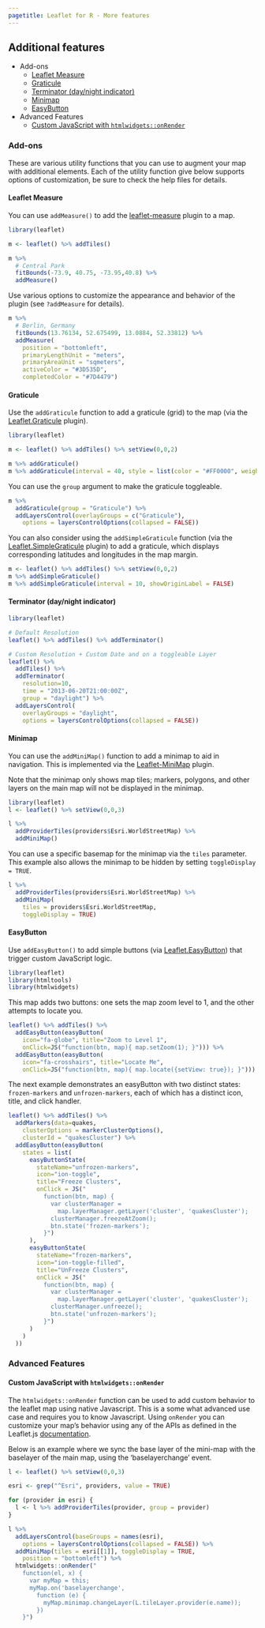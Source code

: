 ```yaml
---
pagetitle: Leaflet for R - More features
---
```


## Additional features

- Add-ons
    - [Leaflet Measure](#leaflet-measure)
    - [Graticule](#graticule)
    - [Terminator (day/night indicator)](#terminator-daynight-indicator)
    - [Minimap](#minimap)
    - [EasyButton](#easybutton)
- Advanced Features
    - [Custom JavaScript with `htmlwidgets::onRender`](#custom-javascript-with-htmlwidgetonrender)

### Add-ons

These are various utility functions that you can use to augment your map with additional elements. Each of the utility function give below supports options of customization, be sure to check the help files for details.

#### Leaflet Measure

You can use `addMeasure()` to add the [leaflet-measure](https://github.com/ljagis/leaflet-measure) plugin to a map.

```r
library(leaflet)

m <- leaflet() %>% addTiles()

m %>%
  # Central Park
  fitBounds(-73.9, 40.75, -73.95,40.8) %>%
  addMeasure()
```

Use various options to customize the appearance and behavior of the plugin (see `?addMeasure` for details).

```r
m %>%
  # Berlin, Germany
  fitBounds(13.76134, 52.675499, 13.0884, 52.33812) %>%
  addMeasure(
    position = "bottomleft",
    primaryLengthUnit = "meters",
    primaryAreaUnit = "sqmeters",
    activeColor = "#3D535D",
    completedColor = "#7D4479")
```

#### Graticule

Use the `addGraticule` function to add a graticule (grid) to the map (via the [Leaflet.Graticule](https://github.com/turban/Leaflet.Graticule) plugin).

```r
library(leaflet)

m <- leaflet() %>% addTiles() %>% setView(0,0,2)

m %>% addGraticule()
m %>% addGraticule(interval = 40, style = list(color = "#FF0000", weight = 1))
```

You can use the `group` argument to make the graticule toggleable.

```r
m %>%
  addGraticule(group = "Graticule") %>%
  addLayersControl(overlayGroups = c("Graticule"),
    options = layersControlOptions(collapsed = FALSE))
```

You can also consider using the `addSimpleGraticule` function (via the [Leaflet.SimpleGraticule](https://github.com/ablakey/Leaflet.SimpleGraticule) plugin) to add a graticule, which displays corresponding latitudes and longitudes in the map margin.  

```r
m <- leaflet() %>% addTiles() %>% setView(0,0,2)
m %>% addSimpleGraticule()
m %>% addSimpleGraticule(interval = 10, showOriginLabel = FALSE)
```

#### Terminator (day/night indicator)

```r
library(leaflet)

# Default Resolution
leaflet() %>% addTiles() %>% addTerminator()

# Custom Resolution + Custom Date and on a toggleable Layer
leaflet() %>%
  addTiles() %>%
  addTerminator(
    resolution=10,
    time = "2013-06-20T21:00:00Z",
    group = "daylight") %>%
  addLayersControl(
    overlayGroups = "daylight",
    options = layersControlOptions(collapsed = FALSE))
```

#### Minimap

You can use the `addMiniMap()` function to add a minimap to aid in navigation. This is implemented via the [Leaflet-MiniMap](https://github.com/Norkart/Leaflet-MiniMap) plugin.

Note that the minimap only shows map tiles; markers, polygons, and other layers on the main map will not be displayed in the minimap.

```r
library(leaflet)
l <- leaflet() %>% setView(0,0,3)

l %>%
  addProviderTiles(providers$Esri.WorldStreetMap) %>%
  addMiniMap()
```

You can use a specific basemap for the minimap via the `tiles` parameter. This example also allows the minimap to be hidden by setting `toggleDisplay = TRUE`.

```r
l %>%
  addProviderTiles(providers$Esri.WorldStreetMap) %>%
  addMiniMap(
    tiles = providers$Esri.WorldStreetMap,
    toggleDisplay = TRUE)
```

#### EasyButton

Use `addEasyButton()` to add simple buttons (via [Leaflet.EasyButton](https://github.com/CliffCloud/Leaflet.EasyButton)) that trigger custom JavaScript logic.

```r
library(leaflet)
library(htmltools)
library(htmlwidgets)
```

This map adds two buttons: one sets the map zoom level to 1, and the other attempts to locate you.

```r
leaflet() %>% addTiles() %>%
  addEasyButton(easyButton(
    icon="fa-globe", title="Zoom to Level 1",
    onClick=JS("function(btn, map){ map.setZoom(1); }"))) %>%
  addEasyButton(easyButton(
    icon="fa-crosshairs", title="Locate Me",
    onClick=JS("function(btn, map){ map.locate({setView: true}); }")))
```

The next example demonstrates an easyButton with two distinct states: `frozen-markers` and `unfrozen-markers`, each of which has a distinct icon, title, and click handler.

```r
leaflet() %>% addTiles() %>%
  addMarkers(data=quakes,
    clusterOptions = markerClusterOptions(),
    clusterId = "quakesCluster") %>%
  addEasyButton(easyButton(
    states = list(
      easyButtonState(
        stateName="unfrozen-markers",
        icon="ion-toggle",
        title="Freeze Clusters",
        onClick = JS("
          function(btn, map) {
            var clusterManager =
              map.layerManager.getLayer('cluster', 'quakesCluster');
            clusterManager.freezeAtZoom();
            btn.state('frozen-markers');
          }")
      ),
      easyButtonState(
        stateName="frozen-markers",
        icon="ion-toggle-filled",
        title="UnFreeze Clusters",
        onClick = JS("
          function(btn, map) {
            var clusterManager =
              map.layerManager.getLayer('cluster', 'quakesCluster');
            clusterManager.unfreeze();
            btn.state('unfrozen-markers');
          }")
      )
    )
  ))
```

### Advanced Features

#### Custom JavaScript with `htmlwidgets::onRender`

The `htmlwidgets::onRender` function can be used to add custom behavior to the leaflet map using native Javascript. This is a some what advanced use case and requires you to know Javascript. Using `onRender` you can customize your map's behavior using any of the APIs as defined in the Leaflet.js [documentation](leafletjs.com/reference.html).

Below is an example where we sync the base layer of the mini-map with the baselayer of the main map, using the 'baselayerchange' event.

```r
l <- leaflet() %>% setView(0,0,3)

esri <- grep("^Esri", providers, value = TRUE)

for (provider in esri) {
  l <- l %>% addProviderTiles(provider, group = provider)
}

l %>%
  addLayersControl(baseGroups = names(esri),
    options = layersControlOptions(collapsed = FALSE)) %>%
  addMiniMap(tiles = esri[[1]], toggleDisplay = TRUE,
    position = "bottomleft") %>%
  htmlwidgets::onRender("
    function(el, x) {
      var myMap = this;
      myMap.on('baselayerchange',
        function (e) {
          myMap.minimap.changeLayer(L.tileLayer.provider(e.name));
        })
    }")
```
